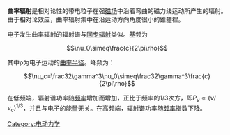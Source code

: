 {{multiple issues|
{{expand|time=2017-11-22T08:37:30+00:00}}
{{expert|time=2017-11-22T08:37:30+00:00}}
{{unreferenced|time=2017-11-22T08:37:30+00:00}}
}}
'''曲率辐射'''是相对论性的带电粒子在强[[磁场|磁场]]中沿着弯曲的磁力线运动所产生的辐射。由于相对论效应，曲率辐射集中在沿运动方向角度很小的錐體裡。

电子发生曲率辐射的辐射谱与[[同步辐射|同步辐射]]类似。基频为

:<math>\nu_0\simeq\frac{c}{2\pi\rho}</math>

其中ρ为电子运动的[[曲率半径|曲率半径]]。峰频为：

:<math>\nu_c=\frac32\gamma^3\nu_0\simeq\frac32\gamma^3\frac{c}{2\pi\rho}</math>

在低频端，辐射谱功率随[[频率|频率]]增加而增加，正比于频率的1/3次方，即<math>P_\nu\propto(\nu/\nu_c)^{1/3}</math>，并且与电子的能量无关。在高频端，辐射谱功率随[[频率|频率]]指数下降。

{{电磁辐射}}

[[Category:电动力学|Category:电动力学]]